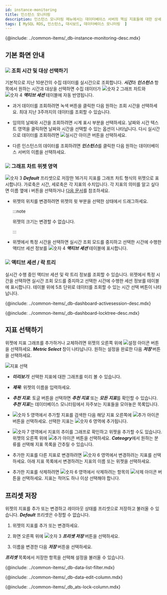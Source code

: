 ```yaml
---
id: instance-monitoring
title: 인스턴스 모니터링
description: 인스턴스 모니터링 메뉴에서는 데이터베이스 서버의 핵심 지표들에 대한 상세 정보를 실시간으로 확인할 수 있습니다.
tags: [ MySQL RDS, 인스턴스, 대시보드, 데이터베이스 모니터링  ]
---
```



{@include: ../common-items/_db-instance-monitoring-desc.mdx}

## 기본 화면 안내

<ProdImg img='db-instance-monitoring' ext='.png' desc='인스턴스 모니터링' />

### ![](/img/number-01.png) 조회 시간 및 대상 선택하기

기본적으로 지난 10분간의 수집 데이터를 실시간으로 조회합니다. ***시간***과 ***인스턴스*** 항목에서 원하는 시간과 대상을 선택하면 수집 데이터가 ![숫자 2](/img/number-02.png) 그래프 차트와 ![숫자 4](/img/number-04.png) ***액티브 세션*** 테이블에 자동 반영됩니다.

* 과거 데이터를 조회하려면 녹색 버튼을 클릭한 다음 원하는 조회 시간을 선택하세요. 최대 지난 3주까지의 데이터를 조회할 수 있습니다. 

* 임의의 날짜와 시간을 조회하려면 시계 표시 부분을 선택하세요. 날짜와 시간 텍스트 영역을 클릭하면 날짜와 시간을 선택할 수 있는 옵션이 나타납니다. 다시 실시간으로 데이터를 조회하려면 ![실시간 아이콘](/img/ico-play-time.svg) 버튼을 선택하세요.

* 다른 인스턴스의 데이터를 조회하려면 ***인스턴스***를 클릭한 다음 원하는 데이터베이스 서버의 이름을 선택하세요.


### ![](/img/number-02.png) 그래프 차트 위젯 영역

![숫자 3](/img/number-03.png) ***Default*** 프리셋으로 저장한 16가지 지표를 그래프 차트 형식의 위젯으로 표시합니다. 가로축은 시간, 세로축은 각 지표의 수치입니다. 각 지표의 의미를 알고 싶다면 이름 옆에 <span class='mark'>i</span> 버튼을 선택하거나 [다음 문서](metrics-data-list)를 참조하세요.

* 위젯의 위치를 변경하려면 위젯의 윗 부분을 선택한 상태에서 드래그하세요.

  :::note

  위젯의 크기는 변경할 수 없습니다.

  :::

* 위젯에서 특정 시간을 선택하면 실시간 조회 모드를 중지하고 선택한 시간에 수행한 액티브 세션 정보를 ![숫자 4](/img/number-04.png) ***액티브 세션*** 테이블에 표시합니다.

### ![](/img/number-04.png) 액티브 세션 / 락 트리

실시간 수행 중인 액티브 세션 및 락 트리 정보를 조회할 수 있습니다. 위젯에서 특정 시간을 선택하면 실시간 조회 모드를 중지하고 선택한 시간에 수행한 세션 정보를 테이블에 표시합니다. 테이블 위에 5초 단위로 데이터를 조회할 수 있는 시간 선택 버튼이 나타납니다.

{@include: ../common-items/_db-dashboard-activesession-desc.mdx}

{@include: ../common-items/_db-dashboard-locktree-desc.mdx}

## 지표 선택하기

위젯에 지표 그래프를 추가하거나 교체하려면 위젯의 오른쪽 위에 ![설정 아이콘](/img/ico-setting.svg) 버튼을 선택하세요. ***Metric Select*** 창이 나타납니다. 원하는 설정을 완료한 다음 ***저장*** 버튼을 선택하세요.

![지표 선택](/img/mysql-rds-merics-select.png)

* ***미리보기***: 선택한 지표에 대한 그래프를 미리 볼 수 있습니다.

* ***제목***: 위젯의 이름을 입력하세요.

* ***추천 지표***: 토글 버튼을 선택하면 ***추천 지표*** 또는 ***모든 지표***를 확인할 수 있습니다. ***추천 지표***는 데이터베이스 모니터링에서 자주보는 지표들을 모아놓은 목록입니다.

* ![숫자 5](/img/number-05.png) 영역에서 추가할 지표를 검색한 다음 해당 지표 오른쪽에 ![추가 아이콘](/img/ico-add.svg) 버튼을 선택하세요. 선택한 지표는 ![숫자 6](/img/number-06.png) 영역에 추가됩니다.

* ![숫자 7](/img/ic-number-07.svg) 영역에서 지표의 추이를 그래프로 확인하고 위젯을 추가할 수도 있습니다. 위젯의 오른쪽 위에 ![추가 아이콘](/img/ico-add.svg) 버튼을 선택하세요. ***Cateogry***에서 원하는 분류를 선택해 지표 목록을 간추릴 수 있습니다.

* 추가한 지표를 다른 지표로 변경하려면 ![숫자 6](/img/number-06.png) 영역에서 변경하려는 지표를 선택하세요. 아래 지표 목록에서 변경하려는 지표의 이름 또는 위젯을 선택하세요.

* 추가한 지표를 삭제하려면 ![숫자 6](/img/number-06.png) 영역에서 삭제하려는 항목의 ![삭제 아이콘](/img/ico-trash.svg) 버튼을 선택하세요. 지표는 적어도 하나 이상 선택해야 합니다.

## 프리셋 저장

위젯의 지표를 추가 또는 변경하고 레이아웃 상태를 프리셋으로 저장하고 불러올 수 있습니다. ***Default*** 프리셋은 수정할 수 없습니다. 

1. 위젯의 지표를 추가 또는 변경하세요.

1. 화면 오른쪽 위에 ![숫자 3](/img/number-03.png) ***프리셋 저장*** 버튼을 선택하세요. 

1. 이름을 변경한 다음 ***저장*** 버튼을 선택하세요.

***프리셋*** 목록에서 저장한 항목을 선택해 설정을 불러올 수 있습니다.

<!-- 데이터 필터링 -->
{@include: ../common-items/_db-data-list-filter.mdx}

<!-- 컬럼 변경하기 -->
{@include: ../common-items/_db-data-edit-column.mdx}

<!-- 컬럼 목록 추가 -->
{@include: ../common-items/_db_ats-lock-column.mdx}    
